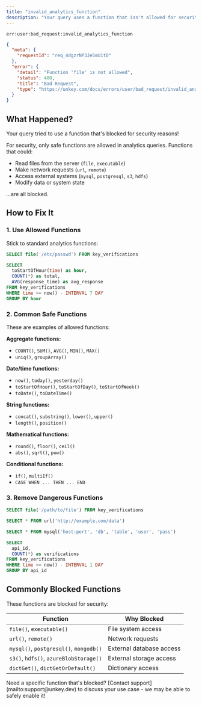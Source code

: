 ```yaml
---
title: "invalid_analytics_function"
description: "Your query uses a function that isn't allowed for security reasons."
---
```


<Danger>`err:user:bad_request:invalid_analytics_function`</Danger>

```json Example
{
  "meta": {
    "requestId": "req_4dgzrNP3Je5mU1tD"
  },
  "error": {
    "detail": "Function 'file' is not allowed",
    "status": 400,
    "title": "Bad Request",
    "type": "https://unkey.com/docs/errors/user/bad_request/invalid_analytics_function"
  }
}
```

## What Happened?

Your query tried to use a function that's blocked for security reasons!

For security, only safe functions are allowed in analytics queries. Functions that could:
- Read files from the server (`file`, `executable`)
- Make network requests (`url`, `remote`)
- Access external systems (`mysql`, `postgresql`, `s3`, `hdfs`)
- Modify data or system state

...are all blocked.

## How to Fix It

### 1. Use Allowed Functions

Stick to standard analytics functions:

<CodeGroup>

```sql Wrong - Blocked function
SELECT file('/etc/passwd') FROM key_verifications
```

```sql Correct - Safe analytics functions
SELECT
  toStartOfHour(time) as hour,
  COUNT(*) as total,
  AVG(response_time) as avg_response
FROM key_verifications
WHERE time >= now() - INTERVAL 7 DAY
GROUP BY hour
```

</CodeGroup>

### 2. Common Safe Functions

These are examples of allowed functions:

**Aggregate functions:**
- `COUNT()`, `SUM()`, `AVG()`, `MIN()`, `MAX()`
- `uniq()`, `groupArray()`

**Date/time functions:**
- `now()`, `today()`, `yesterday()`
- `toStartOfHour()`, `toStartOfDay()`, `toStartOfWeek()`
- `toDate()`, `toDateTime()`

**String functions:**
- `concat()`, `substring()`, `lower()`, `upper()`
- `length()`, `position()`

**Mathematical functions:**
- `round()`, `floor()`, `ceil()`
- `abs()`, `sqrt()`, `pow()`

**Conditional functions:**
- `if()`, `multiIf()`
- `CASE WHEN ... THEN ... END`

### 3. Remove Dangerous Functions

<CodeGroup>

```sql Blocked - File access
SELECT file('/path/to/file') FROM key_verifications
```

```sql Blocked - Network access
SELECT * FROM url('http://example.com/data')
```

```sql Blocked - External DB
SELECT * FROM mysql('host:port', 'db', 'table', 'user', 'pass')
```

```sql Safe Alternative - Use only your analytics data
SELECT
  api_id,
  COUNT(*) as verifications
FROM key_verifications
WHERE time >= now() - INTERVAL 1 DAY
GROUP BY api_id
```

</CodeGroup>

## Commonly Blocked Functions

These functions are blocked for security:

| Function | Why Blocked |
|----------|-------------|
| `file()`, `executable()` | File system access |
| `url()`, `remote()` | Network requests |
| `mysql()`, `postgresql()`, `mongodb()` | External database access |
| `s3()`, `hdfs()`, `azureBlobStorage()` | External storage access |
| `dictGet()`, `dictGetOrDefault()` | Dictionary access |

<Note>
Need a specific function that's blocked? [Contact support](mailto:support@unkey.dev) to discuss your use case - we may be able to safely enable it!
</Note>
